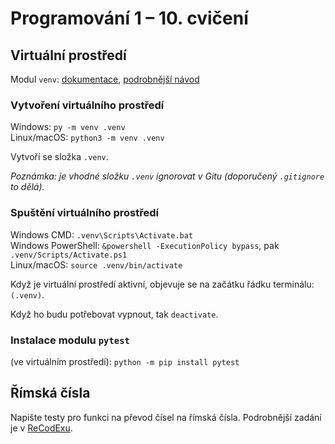 
<Head>
  <title>Cvičení NPRG030 – Programování 1 – Michal Töpfer</title>
</Head>

# Programování 1 &ndash; 10. cvičení

## Virtuální prostředí

Modul `venv`: [dokumentace](https://docs.python.org/3/library/venv.html), [podrobnější návod](https://packaging.python.org/en/latest/guides/installing-using-pip-and-virtual-environments/)

### Vytvoření virtuálního prostředí

Windows: `py -m venv .venv`  
Linux/macOS: `python3 -m venv .venv`

Vytvoří se složka `.venv`.

*Poznámka: je vhodné složku `.venv` <Link href="./08/#ignorování-souborů">ignorovat v Gitu</Link> (doporučený `.gitignore` to dělá).*

### Spuštění virtuálního prostředí

Windows CMD: `.venv\Scripts\Activate.bat`  
Windows PowerShell: `&powershell -ExecutionPolicy bypass`, pak `.venv/Scripts/Activate.ps1`  
Linux/macOS: `source .venv/bin/activate`

Když je virtuální prostředí aktivní, objevuje se na začátku řádku terminálu: `(.venv)`.

Když ho budu potřebovat vypnout, tak `deactivate`.

### Instalace modulu <NoTextTransform>`pytest`</NoTextTransform>

(ve virtuálním prostředí): `python -m pip install pytest`

## Římská čísla

Napište testy pro funkci na převod čísel na římská čísla. Podrobnější zadání je v [ReCodExu](https://recodex.mff.cuni.cz/app/assignment/f654f47e-ba11-45c8-ad8b-74df199a639d).
